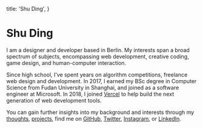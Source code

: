   title: 'Shu Ding',
}

# Shu Ding

I am a designer and developer based in Berlin. My interests span a broad spectrum of subjects, encompassing web development, creative coding, game design, and human-computer interaction.

Since high school, I’ve spent years on algorithm competitions, freelance web design and development. In 2017, I earned my BSc degree in Computer Science from Fudan University in Shanghai, and joined as a software engineer at Microsoft. In 2018, I joined [Vercel](https://vercel.com) to help build the next generation of web development tools.

You can gain further insights into my background and interests through my [thoughts](/thoughts), [projects](/projects), find me on [GitHub](https://github.com/shuding), [Twitter](https://x.com/shuding_), [Instagram](https://instagram.com/_shuding), or [LinkedIn](https://www.linkedin.com/in/shuding).
